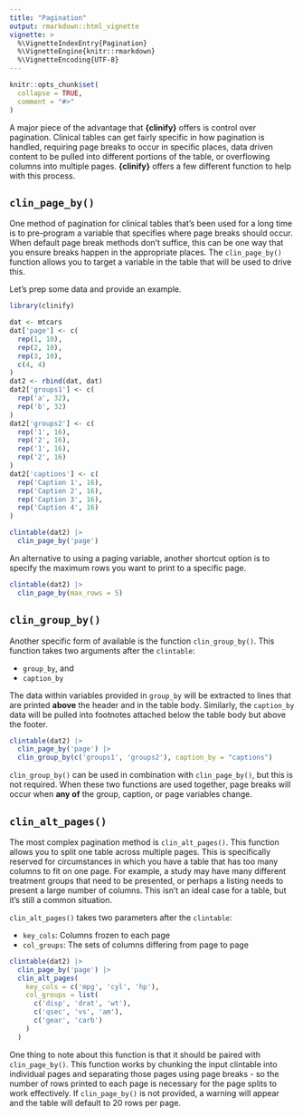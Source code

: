 ```yaml
---
title: "Pagination"
output: rmarkdown::html_vignette
vignette: >
  %\VignetteIndexEntry{Pagination}
  %\VignetteEngine{knitr::rmarkdown}
  %\VignetteEncoding{UTF-8}
---
```


```r
knitr::opts_chunk$set(
  collapse = TRUE,
  comment = "#>"
)
```

A major piece of the advantage that **{clinify}** offers is control over pagination. Clinical tables can get fairly specific in how pagination is handled, requiring page breaks to occur in specific places, data driven content to be pulled into different portions of the table, or overflowing columns into multiple pages. **{clinify}** offers a few different function to help with this process. 

## `clin_page_by()`

One method of pagination for clinical tables that's been used for a long time is to pre-program a variable that specifies where page breaks should occur. When default page break methods don't suffice, this can be one way that you ensure breaks happen in the appropriate places. The `clin_page_by()` function allows you to target a variable in the table that will be used to drive this. 

Let's prep some data and provide an example.

```r
library(clinify)

dat <- mtcars
dat['page'] <- c(
  rep(1, 10),
  rep(2, 10),
  rep(3, 10),
  c(4, 4)
)
dat2 <- rbind(dat, dat)
dat2['groups1'] <- c(
  rep('a', 32),
  rep('b', 32)
)
dat2['groups2'] <- c(
  rep('1', 16),
  rep('2', 16),
  rep('1', 16),
  rep('2', 16)
)
dat2['captions'] <- c(
  rep('Caption 1', 16),
  rep('Caption 2', 16),
  rep('Caption 3', 16),
  rep('Caption 4', 16)
)

clintable(dat2) |>
  clin_page_by('page')
```

An alternative to using a paging variable, another shortcut option is to specify the maximum rows you want to print to a specific page.

```r
clintable(dat2) |>
  clin_page_by(max_rows = 5)
```

## `clin_group_by()`

Another specific form of available is the function `clin_group_by()`. This function takes two arguments after the `clintable`:

- `group_by`, and
- `caption_by`

The data within variables provided in `group_by` will be extracted to lines that are printed **above** the header and in the table body. Similarly, the `caption_by` data will be pulled into footnotes attached below the table body but above the footer. 

```r
clintable(dat2) |> 
  clin_page_by('page') |> 
  clin_group_by(c('groups1', 'groups2'), caption_by = "captions")
```

`clin_group_by()` can be used in combination with `clin_page_by()`, but this is not required. When these two functions are used together, page breaks will occur when **any of** the group, caption, or page variables change. 

## `clin_alt_pages()`

The most complex pagination method is `clin_alt_pages()`. This function allows you to split one table across multiple pages. This is specifically reserved for circumstances in which you have a table that has too many columns to fit on one page. For example, a study may have many different treatment groups that need to be presented, or perhaps a listing needs to present a large number of columns. This isn't an ideal case for a table, but it's still a common situation. 

`clin_alt_pages()` takes two parameters after the `clintable`:

- `key_cols`: Columns frozen to each page
- `col_groups`: The sets of columns differing from page to page

```r
clintable(dat2) |> 
  clin_page_by('page') |> 
  clin_alt_pages(
    key_cols = c('mpg', 'cyl', 'hp'),
    col_groups = list(
      c('disp', 'drat', 'wt'),
      c('qsec', 'vs', 'am'),
      c('gear', 'carb')
    ) 
  ) 
```

One thing to note about this function is that it should be paired with `clin_page_by()`. This function works by chunking the input clintable into individual pages and separating those pages using page breaks - so the number of rows printed to each page is necessary for the page splits to work effectively. If `clin_page_by()` is not provided, a warning will appear and the table will default to 20 rows per page.